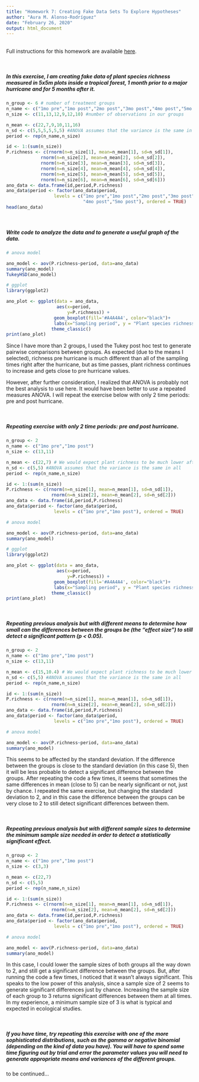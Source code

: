 ```yaml
---
title: "Homework 7: Creating Fake Data Sets To Explore Hypotheses"
author: "Aura M. Alonso-Rodríguez"
date: "February 26, 2020"
output: html_document
---
```

<br />
Full instructions for this homework are available [here](https://gotellilab.github.io/Bio381/Homeworks/Homework07_S2020.html). 

<br />


##### In this exercise, I am creating fake data of plant species richness measured in 5x5m plots inside a tropical forest, 1 month prior to a major hurricane and for 5 months after it. 

```r

n_group <- 6 # number of treatment groups
n_name <- c("1mo pre","1mo post","2mo post","3mo post","4mo post","5mo post")
n_size <- c(11,13,12,9,12,10) #number of observations in our groups

n_mean <- c(22,7,9,10,11,16)
n_sd <- c(5,5,5,5,5,5) #ANOVA assumes that the variance is the same in all
period <- rep(n_name,n_size)

id <- 1:(sum(n_size))
P.richness <- c(rnorm(n=n_size[1], mean=n_mean[1], sd=n_sd[1]),
             rnorm(n=n_size[2], mean=n_mean[2], sd=n_sd[2]),
             rnorm(n=n_size[3], mean=n_mean[3], sd=n_sd[3]),
             rnorm(n=n_size[4], mean=n_mean[4], sd=n_sd[4]),
             rnorm(n=n_size[5], mean=n_mean[5], sd=n_sd[5]),
             rnorm(n=n_size[6], mean=n_mean[6], sd=n_sd[6]))
ano_data <- data.frame(id,period,P.richness)
ano_data$period <- factor(ano_data$period,
                  levels = c("1mo pre","1mo post","2mo post","3mo post",
                             "4mo post","5mo post"), ordered = TRUE)
head(ano_data)

```

<br /> 

##### Write code to analyze the data and to generate a useful graph of the data.

```r
# anova model 

ano_model <- aov(P.richness~period, data=ano_data)
summary(ano_model)
TukeyHSD(ano_model)

# ggplot
library(ggplot2)

ano_plot <- ggplot(data = ano_data,
                   aes(x=period,
                       y=P.richness)) + 
                  geom_boxplot(fill='#A4A4A4', color="black")+
                  labs(x="Sampling period", y = "Plant species richness") +
                 theme_classic()
print(ano_plot)

```

Since I have more than 2 groups, I used the Tukey post hoc test to generate pairwise comparisons between groups. As expected (due to the means I selected), richness pre hurricane is much different than all of the sampling times right after the hurricane, but as time passes, plant richness continues to increase and gets close to pre hurricane values.

However, after further consideration, I realized that ANOVA is probably not the best analysis to use here. It would have been better to use a repeated measures ANOVA. I will repeat the exercise below with only 2 time periods: pre and post hurricane.

<br />

##### Repeating exercise with only 2 time periods: pre and post hurricane.

```r

n_group <- 2 
n_name <- c("1mo pre","1mo post")
n_size <- c(13,11) 

n_mean <- c(22,7) # We would expect plant richness to be much lower after a hurricane.
n_sd <- c(5,5) #ANOVA assumes that the variance is the same in all
period <- rep(n_name,n_size)

id <- 1:(sum(n_size))
P.richness <- c(rnorm(n=n_size[1], mean=n_mean[1], sd=n_sd[1]),
                 rnorm(n=n_size[2], mean=n_mean[2], sd=n_sd[2]))
ano_data <- data.frame(id,period,P.richness)
ano_data$period <- factor(ano_data$period,
                  levels = c("1mo pre","1mo post"), ordered = TRUE)

# anova model 

ano_model <- aov(P.richness~period, data=ano_data)
summary(ano_model)

# ggplot
library(ggplot2)

ano_plot <- ggplot(data = ano_data,
                   aes(x=period,
                       y=P.richness)) + 
                  geom_boxplot(fill='#A4A4A4', color="black")+
                  labs(x="Sampling period", y = "Plant species richness") +
                 theme_classic()
print(ano_plot)
```

<br /> 

##### Repeating previous analysis but with different means to determine how small can the differences between the groups be (the “effect size”) to still detect a significant pattern (p < 0.05).

```r
n_group <- 2 
n_name <- c("1mo pre","1mo post")
n_size <- c(13,11) 

n_mean <- c(15,10.4) # We would expect plant richness to be much lower after a hurricane.
n_sd <- c(5,5) #ANOVA assumes that the variance is the same in all
period <- rep(n_name,n_size)

id <- 1:(sum(n_size))
P.richness <- c(rnorm(n=n_size[1], mean=n_mean[1], sd=n_sd[1]),
                 rnorm(n=n_size[2], mean=n_mean[2], sd=n_sd[2]))
ano_data <- data.frame(id,period,P.richness)
ano_data$period <- factor(ano_data$period,
                  levels = c("1mo pre","1mo post"), ordered = TRUE)

# anova model 

ano_model <- aov(P.richness~period, data=ano_data)
summary(ano_model)

```

This seems to be affected by the standard deviation. If the difference between the groups is close to the standard deviation (in this case 5), then it will be less probable to detect a significant difference between the groups. After repeating the code a few times, it seems that sometimes the same differences in mean (close to 5) can be nearly significant or not, just by chance. I repeated the same exercise, but changing the standard deviation to 2, and in this case the difference between the groups can be very close to 2 to still detect significant differences between them.

<br /> 

##### Repeating previous analysis but with different sample sizes to determine the minimum sample size needed in order to detect a statistically significant effect. 

```r
n_group <- 2 
n_name <- c("1mo pre","1mo post")
n_size <- c(3,3) 

n_mean <- c(22,7) 
n_sd <- c(5,5) 
period <- rep(n_name,n_size)

id <- 1:(sum(n_size))
P.richness <- c(rnorm(n=n_size[1], mean=n_mean[1], sd=n_sd[1]),
                 rnorm(n=n_size[2], mean=n_mean[2], sd=n_sd[2]))
ano_data <- data.frame(id,period,P.richness)
ano_data$period <- factor(ano_data$period,
                  levels = c("1mo pre","1mo post"), ordered = TRUE)

# anova model 

ano_model <- aov(P.richness~period, data=ano_data)
summary(ano_model)
```

In this case, I could lower the sample sizes of both groups all the way down to 2, and still get a significant difference between the groups. But, after running the code a few times, I noticed that it wasn't always significant. This speaks to the low power of this analysis, since a sample size of 2 seems to generate significant differences just by chance. Increasing the sample size of each group to 3 returns significant differences between them at all times. In my experience, a minimum sample size of 3 is what is typical and expected in ecological studies.

<br /> 

##### If you have time, try repeating this exercise with one of the more sophisticated distributions, such as the gamma or negative binomial (depending on the kind of data you have). You will have to spend some time figuring out by trial and error the parameter values you will need to generate appropriate means and variances of the different groups.

to be continued...

